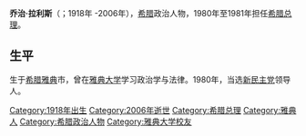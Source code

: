 {{noteTA
|1=zh-cn:乔治;zh-tw:喬治;zh-hk:佐治;
}}
'''乔治·拉利斯'''（{{lang-el|Γεώργιος Ιωάννης Ράλλης|Geórgios Rállis}}；1918年 -2006年），[[希腊|希腊]]政治人物，1980年至1981年担任[[希腊总理|希腊总理]]。

== 生平 ==
生于[[希腊|希腊]][[雅典|雅典]]市，曾在[[雅典大学|雅典大学]]学习政治学与法律。1980年，当选[[新民主党|新民主党]]领导人。

{{start box}}
{{succession box|title=[[希腊总理|希腊总理]]|before=[[康斯坦蒂诺斯·卡拉曼利斯|康斯坦蒂诺斯·卡拉曼利斯]]|after=[[安德烈亚斯·乔治·帕潘德里欧|安德烈亚斯·乔治·帕潘德里欧]]|years=1980-1981}}
{{end box}}

{{希臘政府首腦}}
{{DEFAULTSORT:Rallis, Georgios}}
{{Authority control}}
[[Category:1918年出生|Category:1918年出生]]
[[Category:2006年逝世|Category:2006年逝世]]
[[Category:希腊总理|Category:希腊总理]]
[[Category:雅典人|Category:雅典人]]
[[Category:希腊政治人物|Category:希腊政治人物]]
[[Category:雅典大学校友|Category:雅典大学校友]]